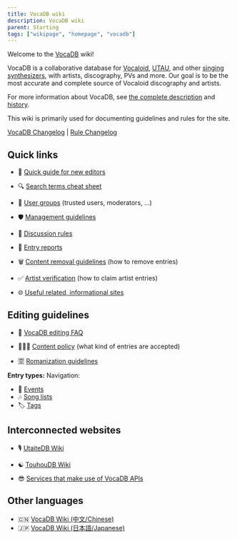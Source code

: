 ---
title: VocaDB wiki
description: VocaDB wiki
parent: Starting
tags: ["wikipage", "homepage", "vocadb"]
---

<RuleEmbed rule="name-required" showFull={true} />

Welcome to the [VocaDB](http://vocadb.net/) wiki!

VocaDB is a collaborative database for [Vocaloid](https://en.wikipedia.org/wiki/Vocaloid), [UTAU](https://en.wikipedia.org/wiki/Utau), and other [singing synthesizers](https://en.wikipedia.org/wiki/Speech_synthesis), with artists, discography, PVs and more. Our goal is to be the most accurate and complete source of Vocaloid discography and artists.

For more information about VocaDB, see [the complete description](/docs/footer/vocadb-what-is-it-for) and [history](/docs/documentation/vocadbs-history).

This wiki is primarily used for documenting guidelines and rules for the site.

[VocaDB Changelog](/docs/documentation/website-changelog) | [Rule Changelog](/docs/pinned/rule-changelog)

## Quick links

* 👶  [Quick guide for new editors](/docs/pinned/quick-guide-for-new-editors)
* 🔍 [Search terms cheat sheet](/docs/documentation/search-terms-cheat-sheet)
* 👥  [User groups](/docs/documentation/user-groups) (trusted users, moderators, ...)
* 🛡️   [Management guidelines](/docs/other-guidelines/management-guidelines)
* 💬  [Discussion rules](/docs/pinned/discussion-rules)

* 🏴 [Entry reports](/docs/pinned/entry-reports)
* 🗑️  [Content removal guidelines](/docs/other-guidelines/content-removal-guidelines) (how to remove entries)
* ✅  [Artist verification](/docs/artists/artist-verification) (how to claim artist entries)

* 🌐  [Useful related, informational sites](/docs/other/useful-related-informational-sites)

## Editing guidelines

* 🧾  [VocaDB editing FAQ](/docs/pinned/vocadb-editing-faq)
* 🕵🏻‍♂️ [Content policy](/docs/other-guidelines/content-policy) (what kind of entries are accepted)

* 🈳 [Romanization guidelines](/docs/other-guidelines/romanization-guidelines)

**Entry types:**
Navigation:

<Navigation />

* 📅 [Events](/docs/secondary-entry-types/events)
* 🎶 [Song lists](/docs/secondary-entry-types/song-lists)
* 🏷️ [Tags](/docs/secondary-entry-types/tags)

## Interconnected websites

* 🎙️ [UtaiteDB Wiki](/tags/utaitedb)
* ☯︎ [TouhouDB Wiki](/tags/touhoudb)

* 😎 [Services that make use of VocaDB APIs](/docs/documentation/services-that-make-use-of-vocadb-apis)

## Other languages

* 🇨🇳 [VocaDB Wiki (中文/Chinese)](/tags/chinese)
* 🇯🇵 [VocaDB Wiki (日本語/Japanese)](/tags/japanese)